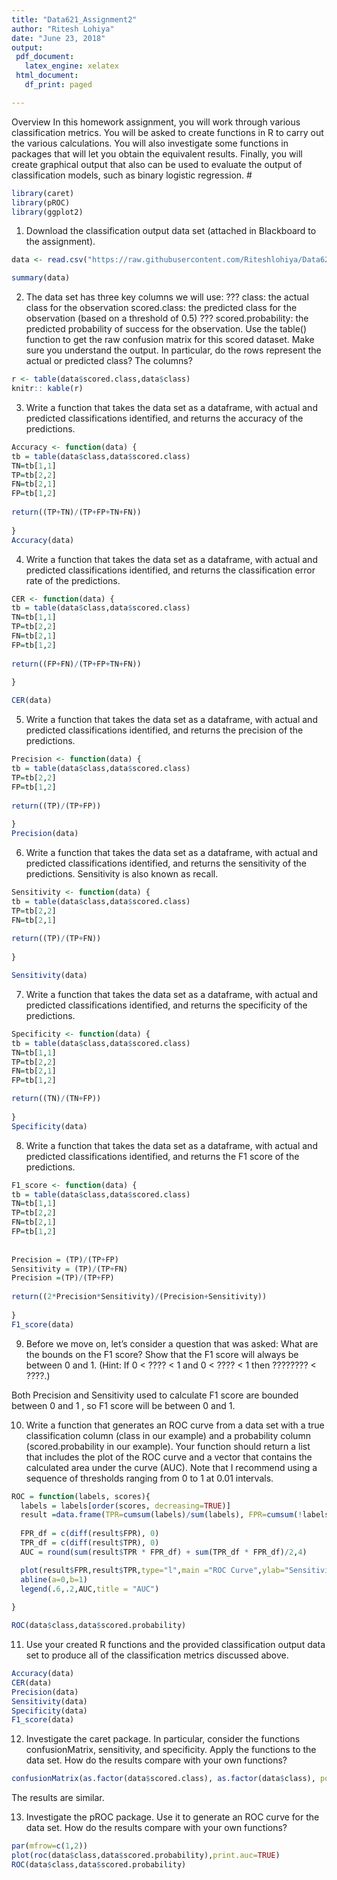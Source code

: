 ```yaml
---
title: "Data621_Assignment2"
author: "Ritesh Lohiya"
date: "June 23, 2018"
output:
 pdf_document:
   latex_engine: xelatex
 html_document:
   df_print: paged

---
```


Overview In this homework assignment, you will work through various classification metrics. You will be asked to create functions in R to carry out the various calculations. You will also investigate some functions in packages that will let you obtain the equivalent results. Finally, you will create graphical output that also can be used to evaluate the output of classification models, such as binary logistic regression. #

```r
library(caret)
library(pROC)
library(ggplot2)

```

1. Download the classification output data set (attached in Blackboard to the assignment). 

```r
data <- read.csv("https://raw.githubusercontent.com/Riteshlohiya/Data621-Assignment2/master/classification-output-data.csv", stringsAsFactors = FALSE, sep = ",", header = TRUE)

summary(data)
```

2. The data set has three key columns we will use: ???
class: the actual class for the observation 
scored.class: the predicted class for the observation (based on a threshold of 0.5) ???
scored.probability: the predicted probability of success for the observation.
Use the table() function to get the raw confusion matrix for this scored dataset. Make sure you understand the output. In particular, do the rows represent the actual or predicted class? The columns? 

```r

r <- table(data$scored.class,data$class)
knitr:: kable(r)

```

3. Write a function that takes the data set as a dataframe, with actual and predicted classifications identified, and returns the accuracy of the predictions. 

```r
Accuracy <- function(data) {
tb = table(data$class,data$scored.class)
TN=tb[1,1]
TP=tb[2,2]
FN=tb[2,1]
FP=tb[1,2]
  
return((TP+TN)/(TP+FP+TN+FN))
  
}
Accuracy(data)

``` 


4. Write a function that takes the data set as a dataframe, with actual and predicted classifications identified, and returns the classification error rate of the predictions. 

```r
CER <- function(data) {
tb = table(data$class,data$scored.class)
TN=tb[1,1]
TP=tb[2,2]
FN=tb[2,1]
FP=tb[1,2]
  
return((FP+FN)/(TP+FP+TN+FN))
  
}

CER(data)
```


5. Write a function that takes the data set as a dataframe, with actual and predicted classifications identified, and returns the precision of the predictions. 
```r
Precision <- function(data) {
tb = table(data$class,data$scored.class)
TP=tb[2,2]
FP=tb[1,2]
  
return((TP)/(TP+FP))
  
}
Precision(data)
```


6. Write a function that takes the data set as a dataframe, with actual and predicted classifications identified, and returns the sensitivity of the predictions. Sensitivity is also known as recall. 

```r
Sensitivity <- function(data) {
tb = table(data$class,data$scored.class)
TP=tb[2,2]
FN=tb[2,1]
  
return((TP)/(TP+FN))
  
}

Sensitivity(data)
```

7. Write a function that takes the data set as a dataframe, with actual and predicted classifications identified, and returns the specificity of the predictions.

```r
Specificity <- function(data) {
tb = table(data$class,data$scored.class)
TN=tb[1,1]
TP=tb[2,2]
FN=tb[2,1]
FP=tb[1,2]

return((TN)/(TN+FP))
  
}
Specificity(data)
```

8. Write a function that takes the data set as a dataframe, with actual and predicted classifications identified, and returns the F1 score of the predictions. 

```r
F1_score <- function(data) {
tb = table(data$class,data$scored.class)
TN=tb[1,1]
TP=tb[2,2]
FN=tb[2,1]
FP=tb[1,2]
  
  
Precision = (TP)/(TP+FP)
Sensitivity = (TP)/(TP+FN)
Precision =(TP)/(TP+FP)
  
return((2*Precision*Sensitivity)/(Precision+Sensitivity))
  
}
F1_score(data)
```

9. Before we move on, let's consider a question that was asked: What are the bounds on the F1 score? Show that the F1 score will always be between 0 and 1. (Hint: If 0 < ???? < 1 and 0 < ???? < 1 then ???????? < ????.) 

Both Precision and  Sensitivity used to calculate F1 score are bounded between 0 and 1 , so F1 score will be between 0 and 1.

10.  Write a function that generates an ROC curve from a data set with a true classification column (class in our example) and a probability column (scored.probability in our example). Your function should return a list that includes the plot of the ROC curve and a vector that contains the calculated area under the curve (AUC). Note that I recommend using a sequence of thresholds ranging from 0 to 1 at 0.01 intervals. 

```r
ROC = function(labels, scores){
  labels = labels[order(scores, decreasing=TRUE)]
  result =data.frame(TPR=cumsum(labels)/sum(labels), FPR=cumsum(!labels)/sum(!labels), labels)
  
  FPR_df = c(diff(result$FPR), 0)
  TPR_df = c(diff(result$TPR), 0)
  AUC = round(sum(result$TPR * FPR_df) + sum(TPR_df * FPR_df)/2,4)

  plot(result$FPR,result$TPR,type="l",main ="ROC Curve",ylab="Sensitivity",xlab="1-Specificity")
  abline(a=0,b=1)
  legend(.6,.2,AUC,title = "AUC")
  
}

ROC(data$class,data$scored.probability)
```

11. Use your created R functions and the provided classification output data set to produce all of the classification metrics discussed above. 

```r
Accuracy(data)
CER(data)
Precision(data)
Sensitivity(data)
Specificity(data)
F1_score(data)

```

12.  Investigate the caret package. In particular, consider the functions confusionMatrix, sensitivity, and specificity. Apply the functions to the data set. How do the results compare with your own functions? 

```r
confusionMatrix(as.factor(data$scored.class), as.factor(data$class), positive = "1")

```

The results are similar. 

13.  Investigate the pROC package. Use it to generate an ROC curve for the data set. How do the results compare with your own functions? 


```r
par(mfrow=c(1,2))
plot(roc(data$class,data$scored.probability),print.auc=TRUE)
ROC(data$class,data$scored.probability)
```











